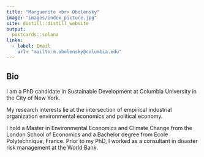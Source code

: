 ```yaml
---
title: "Marguerite <br> Obolensky"
image: "images/index_picture.jpg"
site: distill::distill_website
output: 
  postcards::solana
links:
  - label: Email
    url: "mailto:m.obolensky@columbia.edu"
---
```

## Bio 

I am a PhD candidate in Sustainable Development at Columbia University in the City of New York. 

My research interests lie at the intersection of empirical industrial organization environmental economics and political economy. 

I hold a Master in Environmental Economics and Climate Change from the London School of Economics and a Bachelor degree from Ecole Polytechnique, France. Prior to my PhD, I worked as a consultant in disaster risk management at the World Bank.

